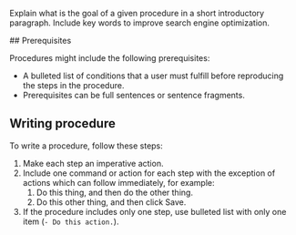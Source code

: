 <!-- Include step-by-step procedures to lead users to specific goals through actions.  -->

Explain what is the goal of a given procedure in a short introductory paragraph. Include key words to improve search engine optimization.

## Prerequisites

Procedures might include the following prerequisites:

- A bulleted list of conditions that a user must fulfill before reproducing the steps in the procedure.
- Prerequisites can be full sentences or sentence fragments.

## Writing procedure

To write a procedure, follow these steps:

1. Make each step an imperative action.
2. Include one command or action for each step with the exception of actions which can follow immediately, for example:
    1. Do this thing, and then do the other thing.
    2. Do this other thing, and then click Save.
3. If the procedure includes only one step, use bulleted list with only one item (`- Do this action.`).
